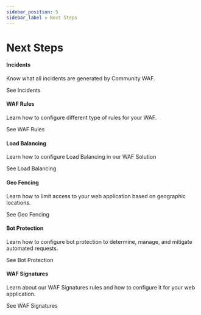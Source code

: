 ---
sidebar_position: 5
sidebar_label : Next Steps
---


# Next Steps

<div className='gallery'>
  <div className='card'>
    <h4>Incidents</h4>
    <p>Know what all incidents are generated by Community WAF.</p>
    <VersionedLink to='community/docs/incident'>
      See Incidents <ArrowRight className='arrow' />
    </VersionedLink>
  </div>
  <div className='card'>
    <h4>WAF Rules</h4>
    <p>
      Learn how to configure different type of rules for your WAF.
    </p>
    <VersionedLink to='community/docs/waf/rules/'>
      See WAF Rules <ArrowRight className='arrow' />
    </VersionedLink>
  </div>
  <div className='card'>
    <h4>Load Balancing</h4>
    <p>
      Learn how to configure Load Balancing in our WAF Solution
    </p>
    <VersionedLink to='community/docs/waf/server_farm/load_balancing'>
      See Load Balancing <ArrowRight className='arrow' />
    </VersionedLink>
  </div>
  <div className='card'>
    <h4>Geo Fencing</h4>
    <p>Learn how to limit access to your web application based on geographic locations.</p>
    <VersionedLink to='community/docs/waf/geo_fencing'>
      See Geo Fencing <ArrowRight className='arrow' />
    </VersionedLink>
  </div>
  <div className='card'>
    <h4>Bot Protection</h4>
    <p>
     Learn how to configure bot protection to determine, manage, and mitigate automated requests.
    </p>
    <VersionedLink to='community/docs/waf/bot_protection'>
      See Bot Protection <ArrowRight className='arrow' />
    </VersionedLink>
  </div>
  <div className='card'>
    <h4>WAF Signatures</h4>
    <p>
      Learn about our WAF Signatures rules and how to configure it for your web application.
    </p>
    <VersionedLink to='community/docs/waf/signatures'>
      See WAF Signatures <ArrowRight className='arrow' />
    </VersionedLink>
  </div>
</div>
